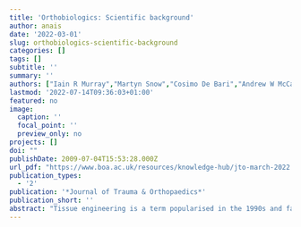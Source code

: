 ```yaml
---
title: 'Orthobiologics: Scientific background'
author: anais
date: '2022-03-01'
slug: orthobiologics-scientific-background
categories: []
tags: []
subtitle: ''
summary: ''
authors: ["Iain R Murray","Martyn Snow","Cosimo De Bari","Andrew W McCaskie"]
lastmod: '2022-07-14T09:36:03+01:00'
featured: no
image:
  caption: ''
  focal_point: ''
  preview_only: no
projects: []
doi: ""
publishDate: 2009-07-04T15:53:28.000Z
url_pdf: "https://www.boa.ac.uk/resources/knowledge-hub/jto-march-2022.html"
publication_types:
  - '2'
publication: '*Journal of Trauma & Orthopaedics*'
publication_short: ''
abstract: "Tissue engineering is a term popularised in the 1990s and familiar to orthopaedic surgeons, developed on a paradigm of interplay between cells, materials, and molecules. The paradigm is a useful way to consider regenerative medicine, as it is thought that many future therapeutics will be developed from combinations of the three areas e.g. a scaffold impregnated with specific molecules can be seeded with cells. The term orthobiologics can be considered in this context, with a definition based around ‘ortho’, meaning an application in musculoskeletal tissue, and ‘biologic’ which is typically used to mean a naturally occurring substance with the ability to heal. However, the term should not be confused with a ‘biologic medicine’ or disease modification therapy. "
---
```


